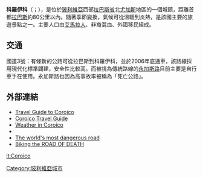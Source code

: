 {{Infobox settlement
|name                   = 科羅伊科
|official_name          = 
|other_name             = Quruyqu
|native_name            =  Coroico<!-- for cities whose native name is not in English -->
|nickname               = 
|settlement_type        = <!--For Town or Village (Leave blank for the default City)-->
|motto                  =
<!-- images and maps  ----------->
|image_skyline          = Coroico town.jpg
|imagesize              = 300px
|image_caption          = 
|image_flag             = 
|flag_size              =
|image_seal             = 
|seal_size              =
|image_shield           = 
|shield_size            =
|image_blank_emblem     =
|blank_emblem_type      =
|blank_emblem_size      =
|image_map              = 
|mapsize                = 
|map_caption            = 
|image_map1             = 
|mapsize1               = 
|map_caption1           = 
|image_dot_map          =
|dot_mapsize            =
|dot_map_caption        =
|dot_x =  |dot_y =
|pushpin_map            = Bolivia<!-- the name of a location map as per http://en.wikipedia.org/wiki/Template:Location_map -->
|pushpin_label_position =bottom
|pushpin_map_caption    =玻利維亞境內
<!-- Location ------------------>
|coordinates_region     = BO
|subdivision_type       = 國家
|subdivision_name       = {{flag|玻利維亞}}
|subdivision_type1      = [[玻利維亞行政區劃|行政區]]
|subdivision_name1      = [[拉巴斯省_(玻利維亞)|拉巴斯省]]
|subdivision_type2      = 
|subdivision_name2      = 
|subdivision_type3      = 
|subdivision_name3      = 
|subdivision_type4      = 
|subdivision_name4      =
<!-- Population   ----------------------->
|population_as_of               =
|population_footnotes           =
|population_note                =
|population_total               = 2.197 (2001年)
|population_density_km2         =
|population_density_sq_mi       =
|population_metro               =
|population_density_metro_km2   =
|population_density_metro_sq_mi =
|population_urban               =
|population_density_urban_km2   =
|population_density_urban_sq_mi =
|population_blank1_title        =Ethnicities
|population_blank1              =
|population_blank2_title        =
|population_blank2              =
|population_density_blank1_km2 =   
|population_density_blank1_sq_mi =
<!-- General information  --------------->
|timezone               = 
|utc_offset             = 
|timezone_DST           = 
|utc_offset_DST         = 
|latd=16|latm=11 |lats= |latNS=S
|longd=67|longm=44 |longs= |longEW=W 
|elevation_footnotes    =  <!--for references: use <ref> </ref> tags-->
|elevation_m            = 1525
|elevation_ft           =
}}

'''科羅伊科'''（{{lang-es|Coroico}}；{{lang-qu|Quruyqu}}），是位於[[玻利維亞|玻利維亞]]西部[[拉巴斯省_(玻利維亞)|拉巴斯省]]北[[尤加斯|尤加斯]]地區的一個城鎮，距離首都[[拉巴斯|拉巴斯]]約80公里以內。隨著季節變換，氣候可從溫暖到炎熱，是該國主要的旅遊景點之一。主要人口由[[艾馬拉人|艾馬拉人]]、非裔混血、外國移民組成。

== 交通 ==
國道3號：有條新的公路可從拉巴斯到科羅伊科，並於2006年底通車，該路線採用現代化標準闢建，安全性比較高。而被視為傳統路線的[[永加斯路|永加斯路]]目前主要是自行車手在使用。永加斯路也因為高事故率被稱為「死亡公路」。

== 外部連結 ==
*[https://web.archive.org/web/20100609150928/http://www.travel-bolivia.com/coroico.html Travel Guide to Coroico]
*[http://boliviatravelguide.net/site_flash/coroico.htm Coroico Travel Guide]
*[http://sites.google.com/site/boliviaweather/weather-in-la-paz/weather-in-coroico Weather in Coroico]
*{{wikitravel}}
*[http://news.bbc.co.uk/2/hi/programmes/from_our_own_correspondent/6136268.stm The world's most dangerous road]
*[https://web.archive.org/web/20061004220358/http://www.gravitybolivia.com/view?page=27 Biking the ROAD OF DEATH]

{{coord|16|10|S|67|40|W|type:adm2nd_region:BO|display=title}}

[[Category:玻利維亞城市|Category:玻利維亞城市]]

[[it:Coroico|it:Coroico]]